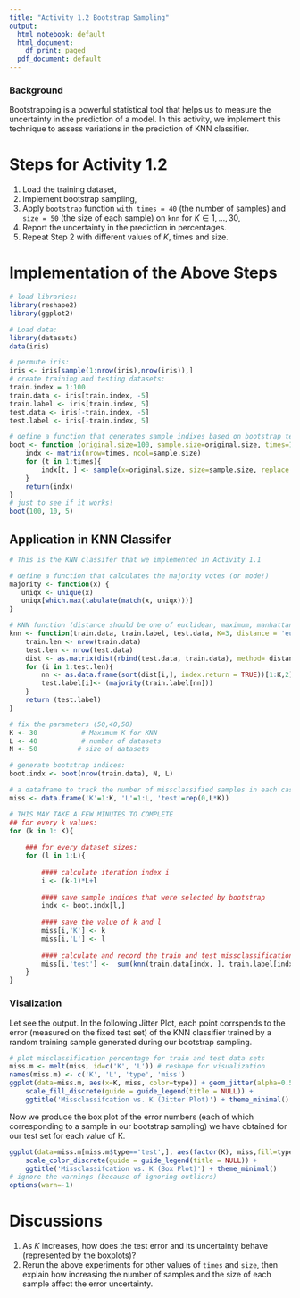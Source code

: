 ```yaml
---
title: "Activity 1.2 Bootstrap Sampling"
output:
  html_notebook: default
  html_document:
    df_print: paged
  pdf_document: default
---
```


### Background

Bootstrapping is a powerful statistical tool that helps us to measure the uncertainty in the prediction of a model. In this activity, we implement this technique to assess variations in the prediction of KNN classifier.

# Steps for Activity 1.2
1. Load the training dataset,
2. Implement bootstrap sampling,
3. Apply `bootstrap` function `with times = 40` (the number of samples) and `size = 50`  (the size of each sample) on `knn` for $K\in{1,\dots,30}$,
4. Report the uncertainty in the prediction in percentages.
5. Repeat Step 2 with different values of $K$, times and size.

# Implementation of the Above Steps

```r
# load libraries:
library(reshape2)
library(ggplot2)

# Load data:
library(datasets)
data(iris)
```

```r
# permute iris:
iris <- iris[sample(1:nrow(iris),nrow(iris)),]
# create training and testing datasets:
train.index = 1:100
train.data <- iris[train.index, -5]
train.label <- iris[train.index, 5]
test.data <- iris[-train.index, -5]
test.label <- iris[-train.index, 5]
```

```r
# define a function that generates sample indixes based on bootstrap technique
boot <- function (original.size=100, sample.size=original.size, times=100){
    indx <- matrix(nrow=times, ncol=sample.size)
    for (t in 1:times){
        indx[t, ] <- sample(x=original.size, size=sample.size, replace = TRUE)
    }
    return(indx)
}
# just to see if it works!
boot(100, 10, 5)
```

## Application in KNN Classifer 

```r
# This is the KNN classifer that we implemented in Activity 1.1

# define a function that calculates the majority votes (or mode!)
majority <- function(x) {
   uniqx <- unique(x)
   uniqx[which.max(tabulate(match(x, uniqx)))]
}
```

```r
# KNN function (distance should be one of euclidean, maximum, manhattan, canberra, binary or minkowski)
knn <- function(train.data, train.label, test.data, K=3, distance = 'euclidean'){
    train.len <- nrow(train.data)
    test.len <- nrow(test.data)
    dist <- as.matrix(dist(rbind(test.data, train.data), method= distance))[1:test.len, (test.len+1):(test.len+train.len)]
    for (i in 1:test.len){
        nn <- as.data.frame(sort(dist[i,], index.return = TRUE))[1:K,2]
        test.label[i]<- (majority(train.label[nn]))
    }
    return (test.label)
}

# fix the parameters (50,40,50)
K <- 30           # Maximum K for KNN 
L <- 40           # number of datasets
N <- 50          # size of datasets
```

```r
# generate bootstrap indices:
boot.indx <- boot(nrow(train.data), N, L)

# a dataframe to track the number of missclassified samples in each case
miss <- data.frame('K'=1:K, 'L'=1:L, 'test'=rep(0,L*K))

# THIS MAY TAKE A FEW MINUTES TO COMPLETE
## for every k values:
for (k in 1: K){
    
    ### for every dataset sizes:
    for (l in 1:L){
        
        #### calculate iteration index i
        i <- (k-1)*L+l
        
        #### save sample indices that were selected by bootstrap
        indx <- boot.indx[l,]
        
        #### save the value of k and l
        miss[i,'K'] <- k
        miss[i,'L'] <- l
        
        #### calculate and record the train and test missclassification rates
        miss[i,'test'] <-  sum(knn(train.data[indx, ], train.label[indx], test.data, K=k)  != test.label)/nrow(test.data)*100
    } 
}
```

### Visalization
Let see the output. In the following Jitter Plot, each point corrspends to the error (measured on the fixed test set) of the KNN classifier trained by a random training sample generated during our bootstrap sampling. 

```r
# plot misclassification percentage for train and test data sets
miss.m <- melt(miss, id=c('K', 'L')) # reshape for visualization
names(miss.m) <- c('K', 'L', 'type', 'miss')
ggplot(data=miss.m, aes(x=K, miss, color=type)) + geom_jitter(alpha=0.5)  + 
    scale_fill_discrete(guide = guide_legend(title = NULL)) + 
    ggtitle('Missclassifcation vs. K (Jitter Plot)') + theme_minimal() 
```

Now we produce the box plot of the error numbers (each of which corresponding to a sample in our bootstrap sampling) we have obtained for our test set for each value of K. 

```r
ggplot(data=miss.m[miss.m$type=='test',], aes(factor(K), miss,fill=type)) + geom_boxplot(outlier.shape = NA)  + 
    scale_color_discrete(guide = guide_legend(title = NULL)) + 
    ggtitle('Missclassifcation vs. K (Box Plot)') + theme_minimal()
# ignore the warnings (because of ignoring outliers)
options(warn=-1)
```


# Discussions

1. As $K$ increases, how does the test error and its uncertainty behave (represented by the boxplots)?
2. Rerun the above experiments for other values of `times` and `size`, then explain how increasing the number of samples and the size of each sample affect the error uncertainty.
